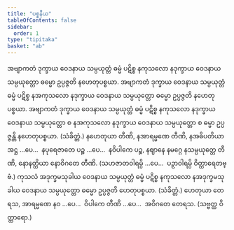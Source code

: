 ```yaml
---
title: "ပစ္စနီယ"
tableOfContents: false
sidebar:
  order: 1
type: "tipitaka"
basket: "ab"
---
```



<DynamicBreadcrumb />

<Division number="7">

<Paragraph number="18">
အဗျာကတံ ဒုက္ခာယ ဝေဒနာယ သမ္ပယုတ္တံ ဓမ္မံ ပဋိစ္စ နကုသလော နဒုက္ခာယ ဝေဒနာယ သမ္ပယုတ္တော ဓမ္မော ဥပ္ပဇ္ဇတိ နဟေတုပစ္စယာ. အဗျာကတံ ဒုက္ခာယ ဝေဒနာယ သမ္ပယုတ္တံ ဓမ္မံ ပဋိစ္စ နအကုသလော နဒုက္ခာယ ဝေဒနာယ သမ္ပယုတ္တော ဓမ္မော ဥပ္ပဇ္ဇတိ နဟေတုပစ္စယာ. အဗျာကတံ ဒုက္ခာယ ဝေဒနာယ သမ္ပယုတ္တံ ဓမ္မံ ပဋိစ္စ နကုသလော နဒုက္ခာယ ဝေဒနာယ သမ္ပယုတ္တော စ နအကုသလော နဒုက္ခာယ ဝေဒနာယ သမ္ပယုတ္တော စ ဓမ္မာ ဥပ္ပဇ္ဇန္တိ နဟေတုပစ္စယာ. (သံခိတ္တံ.)
</Paragraph>

<Paragraph number="19">
နဟေတုယာ တီဏိ, နအာရမ္မဏေ တီဏိ, နအဓိပတိယာ အဋ္ဌ …ပေ…  နပုရေဇာတေ ပဉ္စ …ပေ…  နဝိပါကေ ပဉ္စ, နဈာနေ နမဂ္ဂေ နသမ္ပယုတ္တေ တီဏိ, နောနတ္ထိယာ နောဝိဂတေ တီဏိ. (သဟဇာတဝါရမ္ပိ …ပေ…  ပဉှာဝါရမ္ပိ ဝိတ္ထာရေတဗ္ဗံ.)
</Paragraph>

</Division>
<Division number="8">

<Paragraph number="20">
ကုသလံ အဒုက္ခမသုခါယ ဝေဒနာယ သမ္ပယုတ္တံ ဓမ္မံ ပဋိစ္စ နကုသလော နအဒုက္ခမသုခါယ ဝေဒနာယ သမ္ပယုတ္တော ဓမ္မော ဥပ္ပဇ္ဇတိ ဟေတုပစ္စယာ. (သံခိတ္တံ.)
</Paragraph>

<Paragraph number="21">
ဟေတုယာ တေရသ, အာရမ္မဏေ နဝ …ပေ…  ဝိပါကေ တီဏိ …ပေ…  အဝိဂတေ တေရသ. (သဗ္ဗတ္ထ ဝိတ္ထာရော.)
</Paragraph>
</Division>